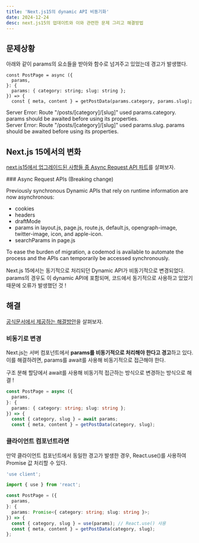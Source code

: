 ```yaml
---
title: 'Next.js15의 dynamic API 비동기화'
date: 2024-12-24
desc: next.js15의 업데이트와 이와 관련한 문제 그리고 해결방법
---
```


## 문제상황

아래와 같이 params의 요소들을 받아와 함수로 넘겨주고 있었는데 경고가 발생했다.

```tsx
const PostPage = async ({
  params,
}: {
  params: { category: string; slug: string };
}) => {
  const { meta, content } = getPostData(params.category, params.slug);
```

<Error>
  Server Error: Route "/posts/[category]/[slug]" used params.category. params
  should be awaited before using its properties. <br />
  Server Error: Route "/posts/[category]/[slug]" used params.slug. params should
  be awaited before using its properties.
</Error>

## Next.js 15에서의 변화

[next.js15에서 업그레이드된 사항들 중 Async Request API 파트](https://nextjs.org/docs/app/building-your-application/upgrading/version-15#async-request-apis-breaking-change)를 살펴보자.

<Highlight>
### Async Request APIs (Breaking change)

Previously synchronous Dynamic APIs that rely on runtime information are now asynchronous:

- cookies
- headers
- draftMode
- params in layout.js, page.js, route.js, default.js, opengraph-image, twitter-image, icon, and apple-icon.
- searchParams in page.js

To ease the burden of migration, a codemod is available to automate the process and the APIs can temporarily be accessed synchronously.

</Highlight>

Next.js 15에서는 동기적으로 처리되던 Dynamic API가 비동기적으로 변경되었다. params의 경우도 이 dynamic API에 포함되며, 코드에서 동기적으로 사용하고 있었기 때문에 오류가 발생했던 것 !

## 해결

[공식문서에서 제공하는 해결방안](https://nextjs.org/docs/messages/sync-dynamic-apis)을 살펴보자.

### 비동기로 변경

Next.js는 서버 컴포넌트에서 **params를 비동기적으로 처리해야 한다고 경고**하고 있다. 이를 해결하려면, params를 await를 사용해 비동기적으로 접근해야 한다.

구조 분해 할당에서 await를 사용해 비동기적 접근하는 방식으로 변경하는 방식으로 해결 !

```ts
const PostPage = async ({
  params,
}: {
  params: { category: string; slug: string };
}) => {
  const { category, slug } = await params;
  const { meta, content } = getPostData(category, slug);
```

### 클라이언트 컴포넌트라면

만약 클라이언트 컴포넌트에서 동일한 경고가 발생한 경우, React.use()를 사용하여 Promise 값 처리할 수 있다.

```ts
'use client';

import { use } from 'react';

const PostPage = ({
  params,
}: {
  params: Promise<{ category: string; slug: string }>;
}) => {
  const { category, slug } = use(params); // React.use() 사용
  const { meta, content } = getPostData(category, slug);
};
```
